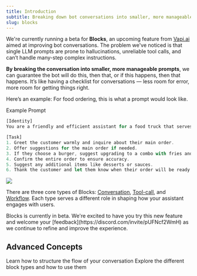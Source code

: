 ```yaml
---
title: Introduction
subtitle: Breaking down bot conversations into smaller, more manageable prompts
slug: blocks
---
```




We're currently running a beta for **Blocks**, an upcoming feature from [Vapi.ai](http://vapi.ai/) aimed at improving bot conversations. The problem we've noticed is that single LLM prompts are prone to hallucinations, unreliable tool calls, and can’t handle many-step complex instructions.

**By breaking the conversation into smaller, more manageable prompts**, we can guarantee the bot will do this, then that, or if this happens, then that happens. It’s like having a checklist for conversations — less room for error, more room for getting things right.


Here’s an example: For food ordering, this is what a prompt would look like.


<Accordion title="Without Blocks">
Example Prompt

```jsx
[Identity]
You are a friendly and efficient assistant for a food truck that serves burgers, fries, and drinks.

[Task]
1. Greet the customer warmly and inquire about their main order.
2. Offer suggestions for the main order if needed.
3. If they choose a burger, suggest upgrading to a combo with fries and a drink, offering clear options (e.g., regular or special fries, different drink choices).
4. Confirm the entire order to ensure accuracy.
5. Suggest any additional items like desserts or sauces.
6. Thank the customer and let them know when their order will be ready.
```

</Accordion>

<Accordion title="With Blocks">
  <Frame>
    <img src="./static/images/blocks/food-order-steps.png" />
  </Frame>
</Accordion>



There are three core types of Blocks: [Conversation](https://api.vapi.ai/api#:~:text=ConversationBlock), [Tool-call](https://api.vapi.ai/api#:~:text=ToolCallBlock), and [Workflow](https://api.vapi.ai/api#:~:text=WorkflowBlock). Each type serves a different role in shaping how your assistant engages with users.


<Note>
  Blocks is currently in beta. We're excited to have you try this new feature and welcome your [feedback](https://discord.com/invite/pUFNcf2WmH) as we continue to refine and improve the experience.
</Note>

## Advanced Concepts

<CardGroup cols={2}>
  <Card title="Steps" icon="stairs" href="/blocks/steps">
    Learn how to structure the flow of your conversation
  </Card>
  <Card title="Block Types" icon="boxes-stacked" href="/blocks/block-types">
    Explore the different block types and how to use them
  </Card>
</CardGroup>